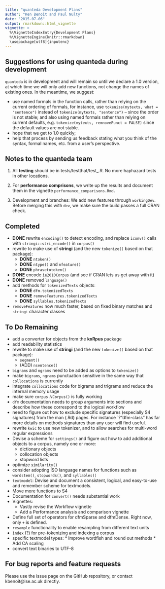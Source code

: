 ```yaml
---
title: "quanteda Development Plans"
author: "Ken Benoit and Paul Nulty"
date: "2015-07-06"
output: rmarkdown::html_vignette
vignette: >
  %\VignetteIndexEntry{Development Plans}
  %\VignetteEngine{knitr::rmarkdown}
  \usepackage[utf8]{inputenc}
---
```


## Suggestions for using quanteda during development

`quanteda` is in development and will remain so until we declare a 1.0 version, at which time we will only add new functions, not change the names of 
existing ones.  In the meantime, we suggest:

-   use named formals in the function calls, rather than relying on the current ordering of formals,
    for instance, use `tokenize(mytexts, what = "sentence")` instead of `tokenize(mytexts, "sentence")` -- since the order is not stable; and also using named formals rather than relying on current defaults, e.g. `tokenize(mytexts, remnovePunct = FALSE)` since the default values are not stable.
-   hope that we get to 1.0 quickly;
-   help that process by sending us feedback stating what you think of the syntax, formal names, etc. from a user's perspective.

## Notes to the **quanteda** team

1.  All **testing** should be in tests/testthat/test_<name>.R.  No more haphazard tests in other locations.

2.  For **performance comprisons**, we write up the results and document them in the vignette `performance_comparisons.Rmd.`

3.  Development and branches:  We add new features through `workingDev`.  Before merging this with `dev`, we make sure the build passes a full CRAN check.

## Completed

*   **DONE** rewrite `encoding()` to detect encoding, and replace `iconv()` calls with `stringi::stri_encode()` in `corpus()`
*   rewrite to make use of **stringi** (and the new `tokenize()` based on that package):
    *   **DONE** `ntoken()`  
    *   **DONE** `ntype()` and `nfeature()`
    *   **DONE** `phrasetotoken()` 
*   **DONE** encode `ie2010Corpus` (and see if CRAN lets us get away with it)
*   **DONE** removed `language()`
*   add methods for `tokenizedTexts` objects:
    *   **DONE** `dfm.tokenizedTexts`
    *   **DONE** `removeFeatures.tokenizedTexts`
    *   **DONE** `syllables.tokenizedTexts`
*   `removeFeatures` now much faster, based on fixed binary matches and `stringi` character classes

## To Do Remaining

*   add a converter for objects from the **koRpus** package
*   add readability statistics
*   rewrite to make use of **stringi** (and the new `tokenize()` based on that package):
    *   `segment()`
    *   (ADD) `nsentence()`
*   `bigrams` and `ngrams` need to be added as options to `tokenize()`
*   make `bigrams`, `ngrams` punctuation sensitive in the same way that `collocations` is currently
*   integrate `collocations` code for bigrams and trigrams and reduce the internal memory usage
*   make sure `corpus.VCorpus()` is fully working
*   `dfm` documentation needs to group arguments into sections and describe how these correspond to the logical workflow
*   need to figure out how to exclude specific signatures (especially S4 signatures) from the man (.Rd) pages.  For instance `?"dfm-class" has far more details on methods signatures than any user will find useful.
*   rewrite `kwic` to use new tokenizer, and to allow searches for multi-word regular expressions
*   Devise a scheme for `settings()` and figure out how to add additional objects to a corpus, namely one or more:
    *   dictionary objects
    *   collocation objects
    *   stopword lists
*   optimize `similarity()`
*   consider adopting ISO language names for functions such as `wordstem()`, `stopwords()`, and `syllables()`
*   `textmodel`: Devise and document a consistent, logical, and easy-to-use and remember scheme for textmodels.
*   Move more functions to S4
*   Documentation for `convert()` needs substantial work
*   Vignettes:
    *   Vastly revise the Workflow vignette
    *   Add a Performance analysis and comparison vignette
*   Define full set of operators for dfmSparse and dfmDense.  Right now, only `+` is defined.
*   `resample` functionality to enable resampling from different text units
*   `index` (?) for pre-tokenizing and indexing a corpus
*    specific textmodel types:
    *   Improve wordfish and round out methods
    *   Add CA scaling
*   convert text binaries to UTF-8


## For bug reports and feature requests

Please use the issue page on the GitHub repository, or contact kbenoit@lse.ac.uk directly.



